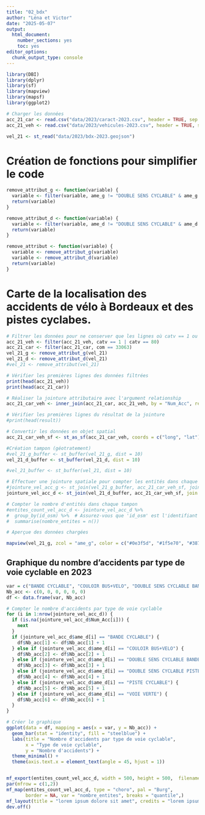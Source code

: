 ---
title: "02_bdx"
author: "Léna et Victor"
date: "2025-05-07"
output: 
  html_document: 
    number_sections: yes
    toc: yes
editor_options: 
  chunk_output_type: console
---

```{r library, include=FALSE}
library(DBI)
library(dplyr)
library(sf)
library(mapview)
library(mapsf)
library(ggplot2)

# Charger les données
acc_21_car <- read.csv("data/2023/caract-2023.csv", header = TRUE, sep = ";", dec = ",", colClasses = c("Num_Acc" = "character"))
acc_21_veh <- read.csv("data/2023/vehicules-2023.csv", header = TRUE, sep = ";", dec = ",", colClasses = c("Num_Acc" = "character"))

vel_21 <- st_read("data/2023/bdx-2023.geojson")
```

# Création de fonctions pour simplifier le code
```{r fonction, include=TRUE}
remove_attribut_g <- function(variable) {
  variable <- filter(variable, ame_g != "DOUBLE SENS CYCLABLE" & ame_g != "AMENAGEMENT MIXTES PIETON VELO HORS VOIE VERTE" & ame_g != "AUCUN" & ame_g != "AUTRE" & ame_g != "GOULOTTE")
  return(variable)
}

remove_attribut_d <- function(variable) {
  variable <- filter(variable, ame_d != "DOUBLE SENS CYCLABLE" & ame_d != "AMENAGEMENT MIXTES PIETON VELO HORS VOIE VERTE" & ame_d != "AUCUN" & ame_d != "AUTRE" & ame_d != "GOULOTTE")
  return(variable)
}

remove_attribut <- function(variable) {
  variable <- remove_attribut_g(variable)
  variable <- remove_attribut_d(variable)
  return(variable)
}


```

# Carte de la localisation des accidents de vélo à Bordeaux et des pistes cyclabes.

```{r 01_intro, include=TRUE}

# Filtrer les données pour ne conserver que les lignes où catv == 1 ou catv == 80
acc_21_veh <- filter(acc_21_veh, catv == 1 | catv == 80)
acc_21_car <- filter(acc_21_car, com == 33063)
vel_21_g <- remove_attribut_g(vel_21)
vel_21_d <- remove_attribut_d(vel_21)
#vel_21 <- remove_attribut(vel_21)

# Vérifier les premières lignes des données filtrées
print(head(acc_21_veh))
print(head(acc_21_car))

# Réaliser la jointure attributaire avec l'argument relationship
acc_21_car_veh <- inner_join(acc_21_car, acc_21_veh, by = "Num_Acc", relationship = "many-to-many")

# Vérifier les premières lignes du résultat de la jointure
#print(head(result))

# Convertir les données en objet spatial
acc_21_car_veh_sf <- st_as_sf(acc_21_car_veh, coords = c("long", "lat"), crs = 4326)

#Création tampon (géotratement)
#vel_21_g_buffer <- st_buffer(vel_21_g, dist = 10)
vel_21_d_buffer <- st_buffer(vel_21_d, dist = 10)

#vel_21_buffer <- st_buffer(vel_21, dist = 10)

# Effectuer une jointure spatiale pour compter les entités dans chaque tampon
#jointure_vel_acc_g <- st_join(vel_21_g_buffer, acc_21_car_veh_sf, join = st_intersects)
jointure_vel_acc_d <- st_join(vel_21_d_buffer, acc_21_car_veh_sf, join = st_intersects)

# Compter le nombre d'entités dans chaque tampon
#entites_count_vel_acc_d <- jointure_vel_acc_d %>%
#  group_by(id_osm) %>%  # Assurez-vous que 'id_osm' est l'identifiant correct
#  summarise(nombre_entites = n())

# Aperçue des données chargées

mapview(vel_21_g, zcol = "ame_g", color = c("#0e3f5d", "#1f5e70", "#387d84", "#64a69a", "#8bc2af", "#b1dbc5")) + mapview(vel_21_d, zcol = "ame_d", color = c("#0e3f5d", "#1f5e70", "#8bc2af", "#b1dbc5","#d1fbd5")) + mapview(acc_21_car_veh_sf, color = "red")

```
## Graphique du nombre d'accidents par type de voie cyclable en 2023

```{r ggplot, include=TRUE}

var = c("BANDE CYCLABLE", "COULOIR BUS+VELO", "DOUBLE SENS CYCLABLE BANDE", "DOUBLE SENS CYCLABLE PISTE", "PISTE CYCLABLE", "VOIE VERTE")
Nb_acc <- c(0, 0, 0, 0, 0, 0)
df <- data.frame(var, Nb_acc)

# Compter le nombre d'accidents par type de voie cyclable
for (i in 1:nrow(jointure_vel_acc_d)) {
  if (is.na(jointure_vel_acc_d$Num_Acc[i])) {
    next
  }
  if (jointure_vel_acc_d$ame_d[i] == "BANDE CYCLABLE") {
    df$Nb_acc[1] <- df$Nb_acc[1] + 1
  } else if (jointure_vel_acc_d$ame_d[i] == "COULOIR BUS+VELO") {
    df$Nb_acc[2] <- df$Nb_acc[2] + 1
  } else if (jointure_vel_acc_d$ame_d[i] == "DOUBLE SENS CYCLABLE BANDE") {
    df$Nb_acc[3] <- df$Nb_acc[3] + 1
  } else if (jointure_vel_acc_d$ame_d[i] == "DOUBLE SENS CYCLABLE PISTE") {
    df$Nb_acc[4] <- df$Nb_acc[4] + 1
  } else if (jointure_vel_acc_d$ame_d[i] == "PISTE CYCLABLE") {
    df$Nb_acc[5] <- df$Nb_acc[5] + 1
  } else if (jointure_vel_acc_d$ame_d[i] == "VOIE VERTE") {
    df$Nb_acc[6] <- df$Nb_acc[6] + 1
  }
}

# Créer le graphique
ggplot(data = df, mapping = aes(x = var, y = Nb_acc)) +
  geom_bar(stat = "identity", fill = "steelblue") +
  labs(title = "Nombre d'accidents par type de voie cyclable",
       x = "Type de voie cyclable",
       y = "Nombre d'accidents") +
  theme_minimal() +
  theme(axis.text.x = element_text(angle = 45, hjust = 1))



```

```{r mapSF, eval=FALSE, include=FALSE}

mf_export(entites_count_vel_acc_d, width = 500, height = 500,  filename = "acc_21.png")
par(mfrow = c(1,2))
mf_map(entites_count_vel_acc_d, type = "choro", pal = "Burg",
       border = NA, var = "nombre_entites", breaks = "quantile",)
mf_layout(title = "lorem ipsum dolore sit amet", credits = "lorem ipsum dolore sit amet")
dev.off()

```